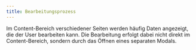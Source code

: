 ```yaml
---
title: Bearbeitungsprozess
---
```


Im Content-Bereich verschiedener Seiten werden häufig Daten angezeigt, die der
User bearbeiten kann. Die Bearbeitung erfolgt dabei nicht direkt im
Content-Bereich, sondern durch das Öffnen eines separaten Modals.
